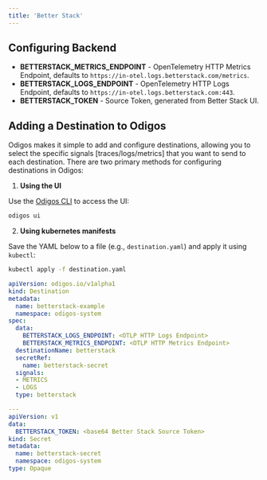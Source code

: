 ```yaml
---
title: 'Better Stack'
---
```


## Configuring Backend

- **BETTERSTACK_METRICS_ENDPOINT** - OpenTelemetry HTTP Metrics Endpoint, defaults to `https://in-otel.logs.betterstack.com/metrics`.
- **BETTERSTACK_LOGS_ENDPOINT** - OpenTelemetry HTTP Logs Endpoint, defaults to `https://in-otel.logs.betterstack.com:443`.
- **BETTERSTACK_TOKEN** - Source Token, generated from Better Stack UI.

## Adding a Destination to Odigos

Odigos makes it simple to add and configure destinations, allowing you to select the specific signals [traces/logs/metrics] that you want to send to each destination. There are two primary methods for configuring destinations in Odigos:

1. **Using the UI**

Use the [Odigos CLI](https://docs.odigos.io/cli/odigos_ui) to access the UI:

```bash
odigos ui
```

2. **Using kubernetes manifests**

Save the YAML below to a file (e.g., `destination.yaml`) and apply it using `kubectl`:

```bash
kubectl apply -f destination.yaml
```


```yaml
apiVersion: odigos.io/v1alpha1
kind: Destination
metadata:
  name: betterstack-example
  namespace: odigos-system
spec:
  data:
    BETTERSTACK_LOGS_ENDPOINT: <OTLP HTTP Logs Endpoint>
    BETTERSTACK_METRICS_ENDPOINT: <OTLP HTTP Metrics Endpoint>
  destinationName: betterstack
  secretRef:
    name: betterstack-secret
  signals:
  - METRICS
  - LOGS
  type: betterstack

---
apiVersion: v1
data:
  BETTERSTACK_TOKEN: <base64 Better Stack Source Token>
kind: Secret
metadata:
  name: betterstack-secret
  namespace: odigos-system
type: Opaque
```